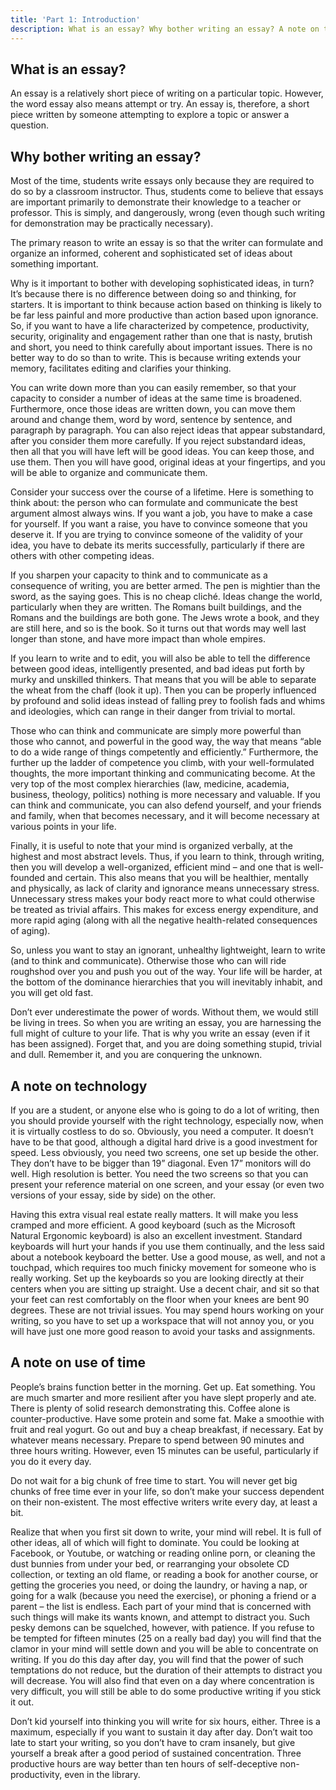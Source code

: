 ```yaml
---
title: 'Part 1: Introduction'
description: What is an essay? Why bother writing an essay? A note on technology. A note on use of time
---
```


## What is an essay?
An essay is a relatively short piece of writing on a particular topic.  However, the word essay also means attempt or try. An essay is, therefore, a short piece written by someone attempting to explore a topic or answer a question.

## Why bother writing an essay? 
Most of the time, students write essays only because they are required to do so by a classroom instructor. Thus, students come to believe that essays are important primarily to demonstrate their knowledge to a teacher or professor. This is simply, and dangerously, wrong (even though such writing for demonstration may be practically necessary). 

The primary reason to write an essay is so that the writer can formulate and organize an informed, coherent and sophisticated set of ideas about something important. 

Why is it important to bother with developing sophisticated ideas, in turn? It’s because there is no difference between doing so and thinking, for starters. It is important to think because action based on thinking is likely to be far less painful and more productive than action based upon ignorance. So, if you want to have a life characterized by competence, productivity, security, originality and engagement rather than one that is nasty, brutish and short, you need to think carefully about important issues. There is no better way to do so than to write. This is because writing extends your memory, facilitates editing and clarifies your thinking. 

You can write down more than you can easily remember, so that your capacity to consider a number of ideas at the same time is broadened. Furthermore, once those ideas are written down, you can move them around and change them, word by word, sentence by sentence, and paragraph by paragraph. You can also reject ideas that appear substandard, after you consider them more carefully. If you reject substandard ideas, then all that you will have left will be good ideas. You can keep those, and use them. Then you will have good, original ideas at your fingertips, and you will be able to organize and communicate them. 

Consider your success over the course of a lifetime. Here is something to think about: the person who can formulate and communicate the best argument almost always wins. If you want a job, you have to make a case for yourself. If you want a raise, you have to convince someone that you deserve it. If you are trying to convince someone of the validity of your idea, you have to debate its merits successfully, particularly if there are others with other competing ideas. 

If you sharpen your capacity to think and to communicate as a consequence of writing, you are better armed. The pen is mightier than the sword, as the saying goes. This is no cheap cliché. Ideas change the world, particularly when they are written. The Romans built buildings, and the Romans and the buildings are both gone. The Jews wrote a book, and they are still here, and so is the book. So it turns out that words may well last longer than stone, and have more impact than whole empires.

If you learn to write and to edit, you will also be able to tell the difference between good ideas, intelligently presented, and bad ideas put forth by murky and unskilled thinkers. That means that you will be able to separate the wheat from the chaff (look it up). Then you can be properly influenced by profound and solid ideas instead of falling prey to foolish fads and whims and ideologies, which can range in their danger from trivial to mortal.

Those who can think and communicate are simply more powerful than those who cannot, and powerful in the good way, the way that means “able to do a wide range of things competently and efficiently.” Furthermore, the further up the ladder of competence you climb, with your well-formulated thoughts, the more important thinking and communicating become. At the very top of the most complex hierarchies (law, medicine, academia, business, theology, politics) nothing is more necessary and valuable. If you can think and communicate, you can also defend yourself, and your friends and family, when that becomes necessary, and it will become necessary at various points in your life. 

Finally, it is useful to note that your mind is organized verbally, at the highest and most abstract levels. Thus, if you learn to think, through writing, then you will develop a well-organized, efficient mind – and one that is well-founded and certain. This also means that you will be healthier, mentally and physically, as lack of clarity and ignorance means unnecessary stress. Unnecessary stress makes your body react more to what could otherwise be treated as trivial affairs. This makes for excess energy expenditure, and more rapid aging (along with all the negative health-related consequences of aging). 

So, unless you want to stay an ignorant, unhealthy lightweight, learn to write (and to think and communicate). Otherwise those who can will ride roughshod over you and push you out of the way. Your life will be harder, at the bottom of the dominance hierarchies that you will inevitably inhabit, and you will get old fast.

Don’t ever underestimate the power of words. Without them, we would still be living in trees. So when you are writing an essay, you are harnessing the full might of culture to your life. That is why you write an essay (even if it has been assigned). Forget that, and you are doing something stupid, trivial and dull. Remember it, and you are conquering the unknown.

## A note on technology
If you are a student, or anyone else who is going to do a lot of writing, then you should provide yourself with the right technology, especially now, when it is virtually costless to do so. Obviously, you need a computer. It doesn’t have to be that good, although a digital hard drive is a good investment for speed. Less obviously, you need two screens, one set up beside the other. They don’t have to be bigger than 19” diagonal. Even 17” monitors will do well. High resolution is better. You need the two screens so that you can present your reference material on one screen, and your essay (or even two versions of your essay, side by side) on the other. 

Having this extra visual real estate really matters. It will make you less cramped and more efficient. A good keyboard (such as the Microsoft Natural Ergonomic keyboard) is also an excellent investment. Standard keyboards will hurt your hands if you use them continually, and the less said about a notebook keyboard the better. Use a good mouse, as well, and not a touchpad, which requires too much finicky movement for someone who is really working. Set up the keyboards so you are looking directly at their centers when you are sitting up straight. Use a decent chair, and sit so that your feet can rest comfortably on the floor when your knees are bent 90 degrees. These are not trivial issues. You may spend hours working on your writing, so you have to set up a workspace that will not annoy you, or you will have just one more good reason to avoid your tasks and assignments. 

## A note on use of time
People’s brains function better in the morning. Get up. Eat something. You are much smarter and more resilient after you have slept properly and ate. There is plenty of solid research demonstrating this. Coffee alone is counter-productive. Have some protein and some fat. Make a smoothie with fruit and real yogurt. Go out and buy a cheap breakfast, if necessary. Eat by whatever means necessary. Prepare to spend between 90 minutes and three hours writing. However, even 15 minutes can be useful, particularly if you do it every day. 

Do not wait for a big chunk of free time to start. You will never get big chunks of free time ever in your life, so don’t make your success dependent on their non-existent. The most effective writers write every day, at least a bit.

Realize that when you first sit down to write, your mind will rebel. It is full of other ideas, all of which will fight to dominate. You could be looking at Facebook, or Youtube, or watching or reading online porn, or cleaning the dust bunnies from under your bed, or rearranging your obsolete CD collection, or texting an old flame, or reading a book for another course, or getting the groceries you need, or doing the laundry, or having a nap, or going for a walk (because you need the exercise), or phoning a friend or a parent – the list is endless. Each part of your mind that is concerned with such things will make its wants known, and attempt to distract you. Such pesky demons can be squelched, however, with patience. If you refuse to be tempted for fifteen minutes (25 on a really bad day) you will find that the clamor in your mind will settle down and you will be able to concentrate on writing. If you do this day after day, you will find that the power of such temptations do not reduce, but the duration of their attempts to distract you will decrease. You will also find that even on a day where concentration is very difficult, you will still be able to do some productive writing if you stick it out.

Don’t kid yourself into thinking you will write for six hours, either. Three is a maximum, especially if you want to sustain it day after day. Don’t wait too late to start your writing, so you don’t have to cram insanely, but give yourself a break after a good period of sustained concentration. Three productive hours are way better than ten hours of self-deceptive non-productivity, even in the library.

